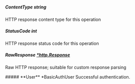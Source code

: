 
##### **ContentType** string
HTTP response content type for this operation

##### **StatusCode** int
HTTP response status code for this operation

##### **RawResponse** [*http.Response](https://pkg.go.dev/net/http#Response)
Raw HTTP response; suitable for custom response parsing

<Collapsible>
    ##### **User** *BasicAuthUser
    Successful authentication.
    <Collapsible.Break/>
    <BasicAuthUser/>
</Collapsible>

